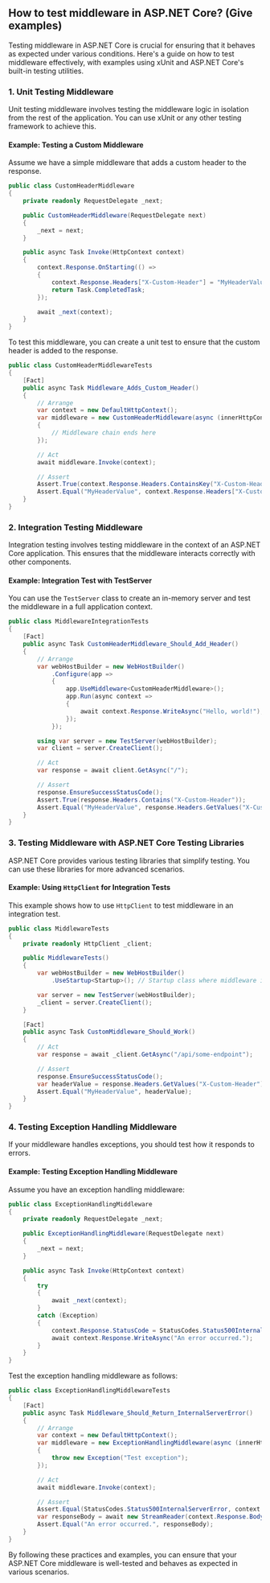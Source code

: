## How to test middleware in ASP.NET Core? (Give examples)
Testing middleware in ASP.NET Core is crucial for ensuring that it behaves as expected under various conditions. Here's a guide on how to test middleware effectively, with examples using xUnit and ASP.NET Core's built-in testing utilities.

### 1. **Unit Testing Middleware**

Unit testing middleware involves testing the middleware logic in isolation from the rest of the application. You can use xUnit or any other testing framework to achieve this.

#### **Example: Testing a Custom Middleware**

Assume we have a simple middleware that adds a custom header to the response.

```csharp
public class CustomHeaderMiddleware
{
    private readonly RequestDelegate _next;

    public CustomHeaderMiddleware(RequestDelegate next)
    {
        _next = next;
    }

    public async Task Invoke(HttpContext context)
    {
        context.Response.OnStarting(() =>
        {
            context.Response.Headers["X-Custom-Header"] = "MyHeaderValue";
            return Task.CompletedTask;
        });

        await _next(context);
    }
}
```

To test this middleware, you can create a unit test to ensure that the custom header is added to the response.

```csharp
public class CustomHeaderMiddlewareTests
{
    [Fact]
    public async Task Middleware_Adds_Custom_Header()
    {
        // Arrange
        var context = new DefaultHttpContext();
        var middleware = new CustomHeaderMiddleware(async (innerHttpContext) =>
        {
            // Middleware chain ends here
        });

        // Act
        await middleware.Invoke(context);

        // Assert
        Assert.True(context.Response.Headers.ContainsKey("X-Custom-Header"));
        Assert.Equal("MyHeaderValue", context.Response.Headers["X-Custom-Header"]);
    }
}
```

### 2. **Integration Testing Middleware**

Integration testing involves testing middleware in the context of an ASP.NET Core application. This ensures that the middleware interacts correctly with other components.

#### **Example: Integration Test with TestServer**

You can use the `TestServer` class to create an in-memory server and test the middleware in a full application context.

```csharp
public class MiddlewareIntegrationTests
{
    [Fact]
    public async Task CustomHeaderMiddleware_Should_Add_Header()
    {
        // Arrange
        var webHostBuilder = new WebHostBuilder()
            .Configure(app =>
            {
                app.UseMiddleware<CustomHeaderMiddleware>();
                app.Run(async context =>
                {
                    await context.Response.WriteAsync("Hello, world!");
                });
            });

        using var server = new TestServer(webHostBuilder);
        var client = server.CreateClient();

        // Act
        var response = await client.GetAsync("/");

        // Assert
        response.EnsureSuccessStatusCode();
        Assert.True(response.Headers.Contains("X-Custom-Header"));
        Assert.Equal("MyHeaderValue", response.Headers.GetValues("X-Custom-Header").First());
    }
}
```

### 3. **Testing Middleware with ASP.NET Core Testing Libraries**

ASP.NET Core provides various testing libraries that simplify testing. You can use these libraries for more advanced scenarios.

#### **Example: Using `HttpClient` for Integration Tests**

This example shows how to use `HttpClient` to test middleware in an integration test.

```csharp
public class MiddlewareTests
{
    private readonly HttpClient _client;

    public MiddlewareTests()
    {
        var webHostBuilder = new WebHostBuilder()
            .UseStartup<Startup>(); // Startup class where middleware is configured

        var server = new TestServer(webHostBuilder);
        _client = server.CreateClient();
    }

    [Fact]
    public async Task CustomMiddleware_Should_Work()
    {
        // Act
        var response = await _client.GetAsync("/api/some-endpoint");

        // Assert
        response.EnsureSuccessStatusCode();
        var headerValue = response.Headers.GetValues("X-Custom-Header").FirstOrDefault();
        Assert.Equal("MyHeaderValue", headerValue);
    }
}
```

### 4. **Testing Exception Handling Middleware**

If your middleware handles exceptions, you should test how it responds to errors.

#### **Example: Testing Exception Handling Middleware**

Assume you have an exception handling middleware:

```csharp
public class ExceptionHandlingMiddleware
{
    private readonly RequestDelegate _next;

    public ExceptionHandlingMiddleware(RequestDelegate next)
    {
        _next = next;
    }

    public async Task Invoke(HttpContext context)
    {
        try
        {
            await _next(context);
        }
        catch (Exception)
        {
            context.Response.StatusCode = StatusCodes.Status500InternalServerError;
            await context.Response.WriteAsync("An error occurred.");
        }
    }
}
```

Test the exception handling middleware as follows:

```csharp
public class ExceptionHandlingMiddlewareTests
{
    [Fact]
    public async Task Middleware_Should_Return_InternalServerError()
    {
        // Arrange
        var context = new DefaultHttpContext();
        var middleware = new ExceptionHandlingMiddleware(async (innerHttpContext) =>
        {
            throw new Exception("Test exception");
        });

        // Act
        await middleware.Invoke(context);

        // Assert
        Assert.Equal(StatusCodes.Status500InternalServerError, context.Response.StatusCode);
        var responseBody = await new StreamReader(context.Response.Body).ReadToEndAsync();
        Assert.Equal("An error occurred.", responseBody);
    }
}
```

By following these practices and examples, you can ensure that your ASP.NET Core middleware is well-tested and behaves as expected in various scenarios.